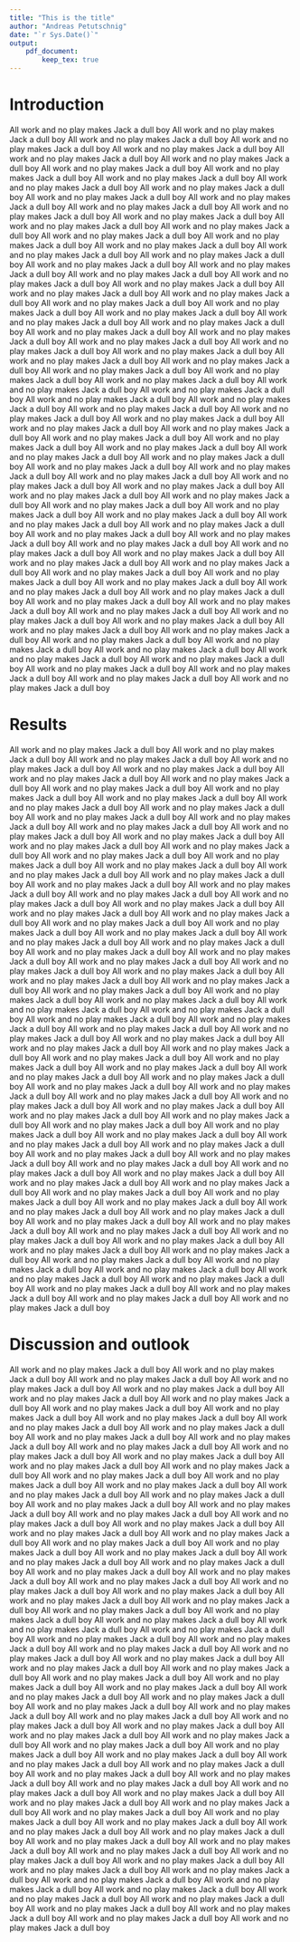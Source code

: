 ```yaml
---
title: "This is the title"
author: "Andreas Petutschnig"
date: "`r Sys.Date()`"
output:
    pdf_document:
        keep_tex: true
---
```


# Introduction

All work and no play makes Jack a dull boy
All work and no play makes Jack a dull boy
All work and no play makes Jack a dull boy
All work and no play makes Jack a dull boy
All work and no play makes Jack a dull boy
All work and no play makes Jack a dull boy
All work and no play makes Jack a dull boy
All work and no play makes Jack a dull boy
All work and no play makes Jack a dull boy
All work and no play makes Jack a dull boy
All work and no play makes Jack a dull boy
All work and no play makes Jack a dull boy
All work and no play makes Jack a dull boy
All work and no play makes Jack a dull boy
All work and no play makes Jack a dull boy
All work and no play makes Jack a dull boy
All work and no play makes Jack a dull boy
All work and no play makes Jack a dull boy
All work and no play makes Jack a dull boy
All work and no play makes Jack a dull boy
All work and no play makes Jack a dull boy
All work and no play makes Jack a dull boy
All work and no play makes Jack a dull boy
All work and no play makes Jack a dull boy
All work and no play makes Jack a dull boy
All work and no play makes Jack a dull boy
All work and no play makes Jack a dull boy
All work and no play makes Jack a dull boy
All work and no play makes Jack a dull boy
All work and no play makes Jack a dull boy
All work and no play makes Jack a dull boy
All work and no play makes Jack a dull boy
All work and no play makes Jack a dull boy
All work and no play makes Jack a dull boy
All work and no play makes Jack a dull boy
All work and no play makes Jack a dull boy
All work and no play makes Jack a dull boy
All work and no play makes Jack a dull boy
All work and no play makes Jack a dull boy
All work and no play makes Jack a dull boy
All work and no play makes Jack a dull boy
All work and no play makes Jack a dull boy
All work and no play makes Jack a dull boy
All work and no play makes Jack a dull boy
All work and no play makes Jack a dull boy
All work and no play makes Jack a dull boy
All work and no play makes Jack a dull boy
All work and no play makes Jack a dull boy
All work and no play makes Jack a dull boy
All work and no play makes Jack a dull boy
All work and no play makes Jack a dull boy
All work and no play makes Jack a dull boy
All work and no play makes Jack a dull boy
All work and no play makes Jack a dull boy
All work and no play makes Jack a dull boy
All work and no play makes Jack a dull boy
All work and no play makes Jack a dull boy
All work and no play makes Jack a dull boy
All work and no play makes Jack a dull boy
All work and no play makes Jack a dull boy
All work and no play makes Jack a dull boy
All work and no play makes Jack a dull boy
All work and no play makes Jack a dull boy
All work and no play makes Jack a dull boy
All work and no play makes Jack a dull boy
All work and no play makes Jack a dull boy
All work and no play makes Jack a dull boy
All work and no play makes Jack a dull boy
All work and no play makes Jack a dull boy
All work and no play makes Jack a dull boy
All work and no play makes Jack a dull boy
All work and no play makes Jack a dull boy
All work and no play makes Jack a dull boy
All work and no play makes Jack a dull boy
All work and no play makes Jack a dull boy
All work and no play makes Jack a dull boy
All work and no play makes Jack a dull boy
All work and no play makes Jack a dull boy
All work and no play makes Jack a dull boy
All work and no play makes Jack a dull boy
All work and no play makes Jack a dull boy
All work and no play makes Jack a dull boy
All work and no play makes Jack a dull boy
All work and no play makes Jack a dull boy
All work and no play makes Jack a dull boy
All work and no play makes Jack a dull boy
All work and no play makes Jack a dull boy
All work and no play makes Jack a dull boy
All work and no play makes Jack a dull boy
All work and no play makes Jack a dull boy
All work and no play makes Jack a dull boy
All work and no play makes Jack a dull boy
All work and no play makes Jack a dull boy
All work and no play makes Jack a dull boy
All work and no play makes Jack a dull boy
All work and no play makes Jack a dull boy
All work and no play makes Jack a dull boy
All work and no play makes Jack a dull boy
All work and no play makes Jack a dull boy
All work and no play makes Jack a dull boy

# Results

All work and no play makes Jack a dull boy
All work and no play makes Jack a dull boy
All work and no play makes Jack a dull boy
All work and no play makes Jack a dull boy
All work and no play makes Jack a dull boy
All work and no play makes Jack a dull boy
All work and no play makes Jack a dull boy
All work and no play makes Jack a dull boy
All work and no play makes Jack a dull boy
All work and no play makes Jack a dull boy
All work and no play makes Jack a dull boy
All work and no play makes Jack a dull boy
All work and no play makes Jack a dull boy
All work and no play makes Jack a dull boy
All work and no play makes Jack a dull boy
All work and no play makes Jack a dull boy
All work and no play makes Jack a dull boy
All work and no play makes Jack a dull boy
All work and no play makes Jack a dull boy
All work and no play makes Jack a dull boy
All work and no play makes Jack a dull boy
All work and no play makes Jack a dull boy
All work and no play makes Jack a dull boy
All work and no play makes Jack a dull boy
All work and no play makes Jack a dull boy
All work and no play makes Jack a dull boy
All work and no play makes Jack a dull boy
All work and no play makes Jack a dull boy
All work and no play makes Jack a dull boy
All work and no play makes Jack a dull boy
All work and no play makes Jack a dull boy
All work and no play makes Jack a dull boy
All work and no play makes Jack a dull boy
All work and no play makes Jack a dull boy
All work and no play makes Jack a dull boy
All work and no play makes Jack a dull boy
All work and no play makes Jack a dull boy
All work and no play makes Jack a dull boy
All work and no play makes Jack a dull boy
All work and no play makes Jack a dull boy
All work and no play makes Jack a dull boy
All work and no play makes Jack a dull boy
All work and no play makes Jack a dull boy
All work and no play makes Jack a dull boy
All work and no play makes Jack a dull boy
All work and no play makes Jack a dull boy
All work and no play makes Jack a dull boy
All work and no play makes Jack a dull boy
All work and no play makes Jack a dull boy
All work and no play makes Jack a dull boy
All work and no play makes Jack a dull boy
All work and no play makes Jack a dull boy
All work and no play makes Jack a dull boy
All work and no play makes Jack a dull boy
All work and no play makes Jack a dull boy
All work and no play makes Jack a dull boy
All work and no play makes Jack a dull boy
All work and no play makes Jack a dull boy
All work and no play makes Jack a dull boy
All work and no play makes Jack a dull boy
All work and no play makes Jack a dull boy
All work and no play makes Jack a dull boy
All work and no play makes Jack a dull boy
All work and no play makes Jack a dull boy
All work and no play makes Jack a dull boy
All work and no play makes Jack a dull boy
All work and no play makes Jack a dull boy
All work and no play makes Jack a dull boy
All work and no play makes Jack a dull boy
All work and no play makes Jack a dull boy
All work and no play makes Jack a dull boy
All work and no play makes Jack a dull boy
All work and no play makes Jack a dull boy
All work and no play makes Jack a dull boy
All work and no play makes Jack a dull boy
All work and no play makes Jack a dull boy
All work and no play makes Jack a dull boy
All work and no play makes Jack a dull boy
All work and no play makes Jack a dull boy
All work and no play makes Jack a dull boy
All work and no play makes Jack a dull boy
All work and no play makes Jack a dull boy
All work and no play makes Jack a dull boy
All work and no play makes Jack a dull boy
All work and no play makes Jack a dull boy
All work and no play makes Jack a dull boy
All work and no play makes Jack a dull boy
All work and no play makes Jack a dull boy
All work and no play makes Jack a dull boy
All work and no play makes Jack a dull boy
All work and no play makes Jack a dull boy
All work and no play makes Jack a dull boy
All work and no play makes Jack a dull boy
All work and no play makes Jack a dull boy
All work and no play makes Jack a dull boy
All work and no play makes Jack a dull boy
All work and no play makes Jack a dull boy
All work and no play makes Jack a dull boy
All work and no play makes Jack a dull boy
All work and no play makes Jack a dull boy

# Discussion and outlook

All work and no play makes Jack a dull boy
All work and no play makes Jack a dull boy
All work and no play makes Jack a dull boy
All work and no play makes Jack a dull boy
All work and no play makes Jack a dull boy
All work and no play makes Jack a dull boy
All work and no play makes Jack a dull boy
All work and no play makes Jack a dull boy
All work and no play makes Jack a dull boy
All work and no play makes Jack a dull boy
All work and no play makes Jack a dull boy
All work and no play makes Jack a dull boy
All work and no play makes Jack a dull boy
All work and no play makes Jack a dull boy
All work and no play makes Jack a dull boy
All work and no play makes Jack a dull boy
All work and no play makes Jack a dull boy
All work and no play makes Jack a dull boy
All work and no play makes Jack a dull boy
All work and no play makes Jack a dull boy
All work and no play makes Jack a dull boy
All work and no play makes Jack a dull boy
All work and no play makes Jack a dull boy
All work and no play makes Jack a dull boy
All work and no play makes Jack a dull boy
All work and no play makes Jack a dull boy
All work and no play makes Jack a dull boy
All work and no play makes Jack a dull boy
All work and no play makes Jack a dull boy
All work and no play makes Jack a dull boy
All work and no play makes Jack a dull boy
All work and no play makes Jack a dull boy
All work and no play makes Jack a dull boy
All work and no play makes Jack a dull boy
All work and no play makes Jack a dull boy
All work and no play makes Jack a dull boy
All work and no play makes Jack a dull boy
All work and no play makes Jack a dull boy
All work and no play makes Jack a dull boy
All work and no play makes Jack a dull boy
All work and no play makes Jack a dull boy
All work and no play makes Jack a dull boy
All work and no play makes Jack a dull boy
All work and no play makes Jack a dull boy
All work and no play makes Jack a dull boy
All work and no play makes Jack a dull boy
All work and no play makes Jack a dull boy
All work and no play makes Jack a dull boy
All work and no play makes Jack a dull boy
All work and no play makes Jack a dull boy
All work and no play makes Jack a dull boy
All work and no play makes Jack a dull boy
All work and no play makes Jack a dull boy
All work and no play makes Jack a dull boy
All work and no play makes Jack a dull boy
All work and no play makes Jack a dull boy
All work and no play makes Jack a dull boy
All work and no play makes Jack a dull boy
All work and no play makes Jack a dull boy
All work and no play makes Jack a dull boy
All work and no play makes Jack a dull boy
All work and no play makes Jack a dull boy
All work and no play makes Jack a dull boy
All work and no play makes Jack a dull boy
All work and no play makes Jack a dull boy
All work and no play makes Jack a dull boy
All work and no play makes Jack a dull boy
All work and no play makes Jack a dull boy
All work and no play makes Jack a dull boy
All work and no play makes Jack a dull boy
All work and no play makes Jack a dull boy
All work and no play makes Jack a dull boy
All work and no play makes Jack a dull boy
All work and no play makes Jack a dull boy
All work and no play makes Jack a dull boy
All work and no play makes Jack a dull boy
All work and no play makes Jack a dull boy
All work and no play makes Jack a dull boy
All work and no play makes Jack a dull boy
All work and no play makes Jack a dull boy
All work and no play makes Jack a dull boy
All work and no play makes Jack a dull boy
All work and no play makes Jack a dull boy
All work and no play makes Jack a dull boy
All work and no play makes Jack a dull boy
All work and no play makes Jack a dull boy
All work and no play makes Jack a dull boy
All work and no play makes Jack a dull boy
All work and no play makes Jack a dull boy
All work and no play makes Jack a dull boy
All work and no play makes Jack a dull boy
All work and no play makes Jack a dull boy
All work and no play makes Jack a dull boy
All work and no play makes Jack a dull boy
All work and no play makes Jack a dull boy
All work and no play makes Jack a dull boy
All work and no play makes Jack a dull boy
All work and no play makes Jack a dull boy
All work and no play makes Jack a dull boy
All work and no play makes Jack a dull boy
